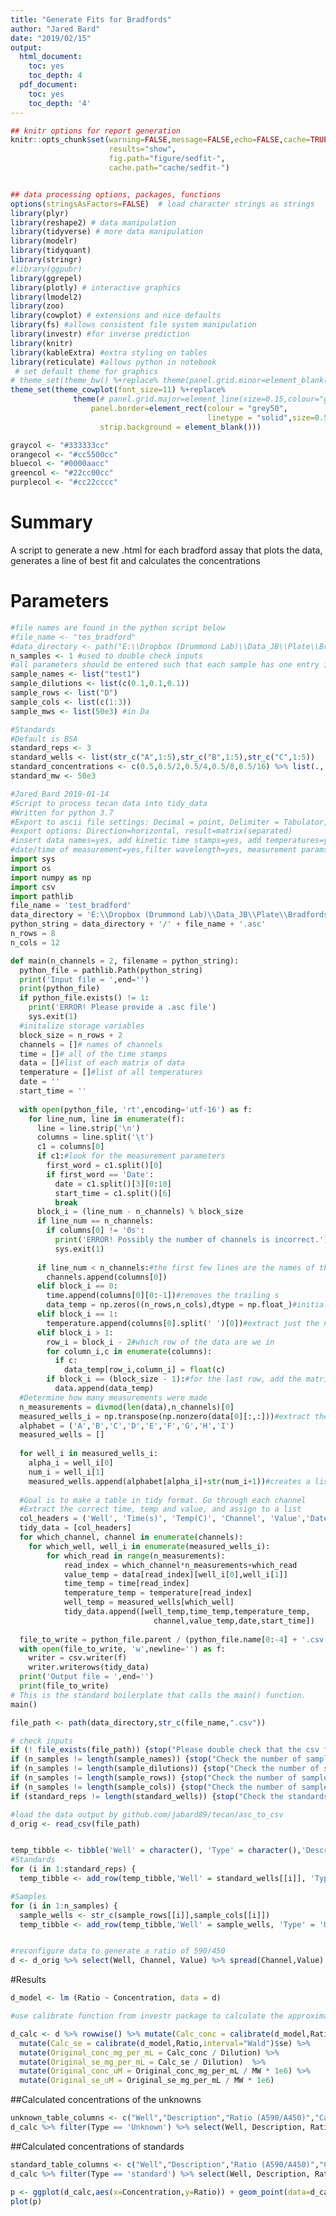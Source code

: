 ---
title: "Generate Fits for Bradfords"
author: "Jared Bard"
date: "2019/02/15"
output:
  html_document:
    toc: yes
    toc_depth: 4
  pdf_document:
    toc: yes
    toc_depth: '4'
---



```{r setup,warning=FALSE,message=FALSE,echo=FALSE}

## knitr options for report generation
knitr::opts_chunk$set(warning=FALSE,message=FALSE,echo=FALSE,cache=TRUE,
                      results="show",
                      fig.path="figure/sedfit-",
                      cache.path="cache/sedfit-")


## data processing options, packages, functions
options(stringsAsFactors=FALSE)  # load character strings as strings
library(plyr)
library(reshape2) # data manipulation
library(tidyverse) # more data manipulation
library(modelr)
library(tidyquant)
library(stringr)
#library(ggpubr)
library(ggrepel)
library(plotly) # interactive graphics
library(lmodel2)
library(zoo)
library(cowplot) # extensions and nice defaults
library(fs) #allows consistent file system manipulation
library(investr) #for inverse prediction
library(knitr)
library(kableExtra) #extra styling on tables
library(reticulate) #allows python in notebook
 # set default theme for graphics
# theme_set(theme_bw() %+replace% theme(panel.grid.minor=element_blank())) 
theme_set(theme_cowplot(font_size=11) %+replace% 
              theme(# panel.grid.major=element_line(size=0.15,colour="grey50"),
                  panel.border=element_rect(colour = "grey50",
                                            linetype = "solid",size=0.5),
                    strip.background = element_blank()))

graycol <- "#333333cc"
orangecol <- "#cc5500cc"
bluecol <- "#0000aacc"
greencol <- "#22cc00cc"
purplecol <- "#cc22cccc"

```

# Summary
A script to generate a new .html for each bradford assay that plots the data, generates a line of best fit and calculates the concentrations

# Parameters

```{r set_global, echo = 'fase'}
#file names are found in the python script below
#file_name <- "tes_bradford"
#data_directory <- path("E:\\Dropbox (Drummond Lab)\\Data_JB\\Plate\\Bradfords")
n_samples <- 1 #used to double check inputs
#all parameters should be entered such that each sample has one entry in the lists
sample_names <- list("test1")
sample_dilutions <- list(c(0.1,0.1,0.1))
sample_rows <- list("D")
sample_cols <- list(c(1:3))
sample_mws <- list(50e3) #in Da

#Standards
#Default is BSA
standard_reps <- 3
standard_wells <- list(str_c("A",1:5),str_c("B",1:5),str_c("C",1:5))
standard_concentrations <- c(0.5,0.5/2,0.5/4,0.5/8,0.5/16) %>% list(.,.,.)
standard_mw <- 50e3
```
```{python}
#Jared Bard 2019-01-14
#Script to process tecan data into tidy_data
#Written for python 3.7
#Export to ascii file settings: Decimal = point, Delimiter = Tabulator, Encoding = Unicode
#export options: Direction=horizontal, result=matrix(separated)
#insert data names=yes, add kinetic time stamps=yes, add temperatures=yes
#date/time of measurement=yes,filter wavelength=yes, measurement params=yes
import sys
import os
import numpy as np
import csv
import pathlib
file_name = 'test_bradford'
data_directory = 'E:\\Dropbox (Drummond Lab)\\Data_JB\\Plate\\Bradfords'
python_string = data_directory + '/' + file_name + '.asc'
n_rows = 8
n_cols = 12

def main(n_channels = 2, filename = python_string):
  python_file = pathlib.Path(python_string)
  print('Input file = ',end='')
  print(python_file)
  if python_file.exists() != 1:
    print('ERROR! Please provide a .asc file')
    sys.exit(1)
  #initalize storage variables  
  block_size = n_rows + 2
  channels = []# names of channels
  time = []# all of the time stamps
  data = []#list of each matrix of data
  temperature = []#list of all temperatures 
  date = ''
  start_time = ''
  
  with open(python_file, 'rt',encoding='utf-16') as f:
    for line_num, line in enumerate(f):
      line = line.strip('\n')
      columns = line.split('\t')
      c1 = columns[0]
      if c1:#look for the measurement parameters
        first_word = c1.split()[0]
        if first_word == 'Date':
          date = c1.split()[3][0:10]
          start_time = c1.split()[6]
          break
      block_i = (line_num - n_channels) % block_size
      if line_num == n_channels:
        if columns[0] != '0s':
          print('ERROR! Possibly the number of channels is incorrect.')
          sys.exit(1)
      
      if line_num < n_channels:#the first few lines are the names of the channels 
        channels.append(columns[0])
      elif block_i == 0:
        time.append(columns[0][0:-1])#removes the trailing s 
        data_temp = np.zeros((n_rows,n_cols),dtype = np.float_)#initialze the data array for this block 
      elif block_i == 1:
        temperature.append(columns[0].split(' ')[0])#extract just the number
      elif block_i > 1:
        row_i = block_i - 2#which row of the data are we in
        for column_i,c in enumerate(columns):
          if c:
            data_temp[row_i,column_i] = float(c)
        if block_i == (block_size - 1):#for the last row, add the matrix to the list of all data
          data.append(data_temp)
  #Determine how many measurements were made
  n_measurements = divmod(len(data),n_channels)[0]
  measured_wells_i = np.transpose(np.nonzero(data[0][:,:]))#extract the locations of all non-zero measurements
  alphabet = ('A','B','C','D','E','F','G','H','I')
  measured_wells = []
  
  for well_i in measured_wells_i:
  	alpha_i = well_i[0]
  	num_i = well_i[1]
  	measured_wells.append(alphabet[alpha_i]+str(num_i+1))#creates a list of which wells were measured
  
  #Goal is to make a table in tidy format. Go through each channel
  #Extract the correct time, temp and value, and assign to a list
  col_headers = ('Well', 'Time(s)', 'Temp(C)', 'Channel', 'Value','Date','Start_Time')
  tidy_data = [col_headers]
  for which_channel, channel in enumerate(channels):
  	for which_well, well_i in enumerate(measured_wells_i):
  		for which_read in range(n_measurements):
  			read_index = which_channel*n_measurements+which_read
  			value_temp = data[read_index][well_i[0],well_i[1]]
  			time_temp = time[read_index]
  			temperature_temp = temperature[read_index]
  			well_temp = measured_wells[which_well]
  			tidy_data.append([well_temp,time_temp,temperature_temp,
  								channel,value_temp,date,start_time])
  
  file_to_write = python_file.parent / (python_file.name[0:-4] + '.csv')
  with open(file_to_write, 'w',newline='') as f:
  	writer = csv.writer(f)
  	writer.writerows(tidy_data)
  print('Output file = ',end='')
  print(file_to_write)
# This is the standard boilerplate that calls the main() function.
main()
```

```{r load_data, echo = FALSE, results = 'hide'}
file_path <- path(data_directory,str_c(file_name,".csv"))

# check inputs
if (! file_exists(file_path)) {stop("Please double check that the csv file exists")}
if (n_samples != length(sample_names)) {stop("Check the number of sample_names")}
if (n_samples != length(sample_dilutions)) {stop("Check the number of sample_dilutions")}
if (n_samples != length(sample_rows)) {stop("Check the number of sample_rows")}
if (n_samples != length(sample_cols)) {stop("Check the number of sample_cols")}
if (standard_reps != length(standard_wells)) {stop("Check the standards")}

#load the data output by github.com/jabard89/tecan/asc_to_csv
d_orig <- read_csv(file_path)


temp_tibble <- tibble('Well' = character(), 'Type' = character(),'Description' = character(),'MW' = numeric(), 'Concentration' = numeric(), 'Dilution' = numeric())
#Standards
for (i in 1:standard_reps) {
  temp_tibble <- add_row(temp_tibble,'Well' = standard_wells[[i]], 'Type' = 'standard', 'Description' = 'BSA', 'MW' = standard_mw, 'Concentration' = standard_concentrations[[i]], 'Dilution' = 1)}

#Samples
for (i in 1:n_samples) {
  sample_wells <- str_c(sample_rows[[i]],sample_cols[[i]])
  temp_tibble <- add_row(temp_tibble,'Well' = sample_wells, 'Type' = 'Unknown', 'Description' = sample_names[[i]],'MW' = sample_mws[[i]], 'Dilution' = sample_dilutions[[i]])}


#reconfigure data to generate a ratio of 590/450
d <- d_orig %>% select(Well, Channel, Value) %>% spread(Channel,Value) %>% mutate(Ratio = A590 / A450) %>% inner_join(temp_tibble)

```

#Results
```{r fit_data, echo = FALSE, results = 'hide'}
d_model <- lm (Ratio ~ Concentration, data = d)

#use calibrate function from investr package to calculate the approximate concentration for a given ratio

d_calc <- d %>% rowwise() %>% mutate(Calc_conc = calibrate(d_model,Ratio,interval="Wald")$estimate) %>%
  mutate(Calc_se = calibrate(d_model,Ratio,interval="Wald")$se) %>% 
  mutate(Original_conc_mg_per_mL = Calc_conc / Dilution) %>%
  mutate(Original_se_mg_per_mL = Calc_se / Dilution)  %>%
  mutate(Original_conc_uM = Original_conc_mg_per_mL / MW * 1e6) %>%
  mutate(Original_se_uM = Original_se_mg_per_mL / MW * 1e6)
```

##Calculated concentrations of the unknowns
```{r unknown_table, echo = FALSE, results = 'asis'}
unknown_table_columns <- c("Well","Description","Ratio (A590/A450)","Calculated Conc (mg/mL)","Dilution Factor","Original Conc (mg/mL)","SE","MW (Da)","Original Conc (uM)","SE")
d_calc %>% filter(Type == 'Unknown') %>% select(Well, Description, Ratio, Calc_conc, Dilution, Original_conc_mg_per_mL, Original_se_mg_per_mL, MW, Original_conc_uM, Original_se_uM) %>% arrange(Description,Well) %>% kable(format='markdown',digits = 4, col.names = unknown_table_columns, align = (c("l","l",rep("c",7)))) %>% kable_styling(bootstrap_options = c("hover","condensed"),full_width = F, position = "left")
```

##Calculated concentrations of standards
```{r standards_table, echo = FALSE, results = 'asis'}
standard_table_columns <- c("Well","Description","Ratio (A590/A450)","Concentration (mg/mL)", "Calculated Conc", "Standard Error")
d_calc %>% filter(Type == 'standard') %>% select(Well, Description, Ratio, Concentration, Calc_conc, Calc_se) %>% arrange(desc(Concentration)) %>% kable(digits = 4, col.names = standard_table_columns, align = c("l","l",rep("c",4))) %>% kable_styling(bootstrap_options = c("hover","condensed"),full_width = F, position = "left")
```

```{r plot, echo = FALSE, results = 'asis'}
p <- ggplot(d_calc,aes(x=Concentration,y=Ratio)) + geom_point(data=d_calc %>% filter(Type == 'standard')) + geom_smooth(method = 'lm') + geom_point(data=d_calc %>% filter(Type == 'Unknown'),aes(x=Calc_conc, colour = Description)) + xlab("Concentration (mg/mL)") + ylab("Ratio (A590/A450") + ylim(0,4) + xlim(0,0.6)
plot(p)
```